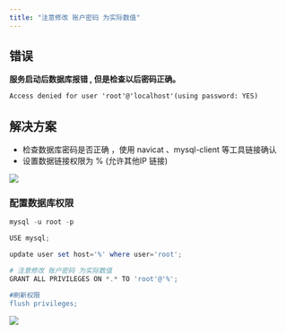 ```yaml
---
title: "注意修改 账户密码 为实际数值"
---
```


##  错误


**服务启动后数据库报错 , 但是检查以后密码正确。**



```xml
Access denied for user 'root'@'localhost'(using password: YES)
```

## 解决方案


+ 检查数据库密码是否正确 ，使用 navicat 、mysql-client 等工具链接确认
+ 设置数据链接权限为 %  (允许其他IP 链接)

![](https://cdn.nlark.com/yuque/0/2022/png/283679/1669362980548-e96575da-b3d0-41e8-9b89-0074a816e2c5.png)





### 配置数据库权限
```powershell
mysql -u root -p

USE mysql;

update user set host='%' where user='root';

# 注意修改 账户密码 为实际数值
GRANT ALL PRIVILEGES ON *.* TO 'root'@'%';

#刷新权限
flush privileges;
```

![](https://cdn.nlark.com/yuque/0/2021/png/283679/1637116427387-f17296b9-1438-4cd6-b3e1-3fe3b05c84a6.png)

